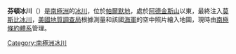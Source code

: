 {{coord|73|3|S|61|48|W|source:GNIS|display=title}}'''芬頓冰川'''（{{lang-en|Fenton Glacier}}）是[[南極洲|南極洲]]的[[冰川|冰川]]，位於[[帕爾默地|帕爾默地]]，處於[[阿德金斯山|阿德金斯山]]以東，最終注入[[莫斯比冰川|莫斯比冰川]]，[[美國地質調查局|美國地質調查局]]根據測量和該國[[美國海軍|海軍]]的空中照片繪入地圖，現時由[[南極條約體系|南極條約體系]]管理。

{{Antarctica-geo-stub}}
[[Category:南極洲冰川|Category:南極洲冰川]]